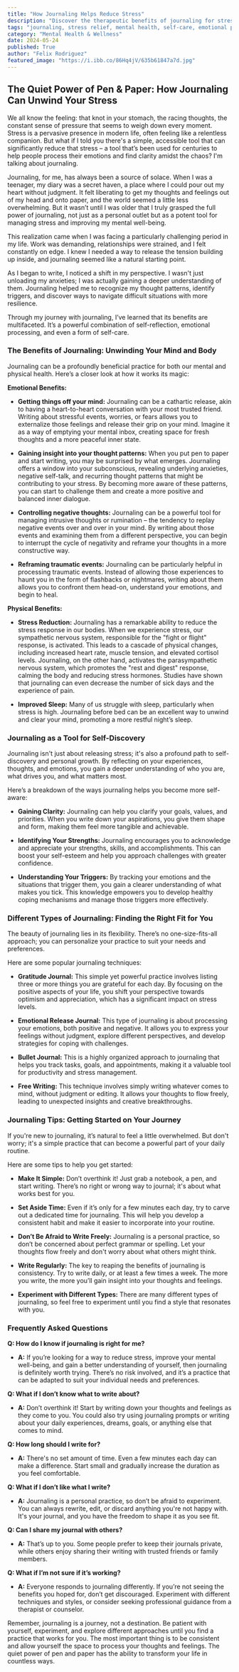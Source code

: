 ```yaml
---
title: "How Journaling Helps Reduce Stress"
description: "Discover the therapeutic benefits of journaling for stress management. This blog explores how writing can help you process emotions, gain self-awareness, and promote relaxation for a calmer, more balanced life."
tags: "journaling, stress relief, mental health, self-care, emotional processing, anxiety management, mindfulness, well-being, relaxation techniques, self-discovery, personal growth, gratitude, sleep, coping mechanisms"
category: "Mental Health & Wellness"
date: 2024-05-24
published: True
author: "Felix Rodriguez"
featured_image: "https://i.ibb.co/86Hq4jV/635b61847a7d.jpg"
---
```


## The Quiet Power of Pen & Paper: How Journaling Can Unwind Your Stress

We all know the feeling: that knot in your stomach, the racing thoughts, the constant sense of pressure that seems to weigh down every moment. Stress is a pervasive presence in modern life, often feeling like a relentless companion. But what if I told you there's a simple, accessible tool that can significantly reduce that stress – a tool that’s been used for centuries to help people process their emotions and find clarity amidst the chaos? I'm talking about journaling.

Journaling, for me, has always been a source of solace. When I was a teenager, my diary was a secret haven, a place where I could pour out my heart without judgment.  It felt liberating to get my thoughts and feelings out of my head and onto paper, and the world seemed a little less overwhelming.  But it wasn’t until I was older that I truly grasped the full power of journaling, not just as a personal outlet but as a potent tool for managing stress and improving my mental well-being. 

This realization came when I was facing a particularly challenging period in my life. Work was demanding, relationships were strained, and I felt constantly on edge.  I knew I needed a way to release the tension building up inside, and journaling seemed like a natural starting point.

As I began to write, I noticed a shift in my perspective.  I wasn't just unloading my anxieties; I was actually gaining a deeper understanding of them.  Journaling helped me to recognize my thought patterns, identify triggers, and discover ways to navigate difficult situations with more resilience.

Through my journey with journaling, I’ve learned that its benefits are multifaceted. It’s a powerful combination of self-reflection, emotional processing, and even a form of self-care.

### The Benefits of Journaling:  Unwinding Your Mind and Body

Journaling can be a profoundly beneficial practice for both our mental and physical health. Here’s a closer look at how it works its magic:

**Emotional Benefits:**

* **Getting things off your mind:**  Journaling can be a cathartic release, akin to having a heart-to-heart conversation with your most trusted friend.  Writing about stressful events, worries, or fears allows you to externalize those feelings and release their grip on your mind. Imagine it as a way of emptying your mental inbox, creating space for fresh thoughts and a more peaceful inner state.

* **Gaining insight into your thought patterns:**  When you put pen to paper and start writing, you may be surprised by what emerges. Journaling offers a window into your subconscious, revealing underlying anxieties, negative self-talk, and recurring thought patterns that might be contributing to your stress.  By becoming more aware of these patterns, you can start to challenge them and create a more positive and balanced inner dialogue.

* **Controlling negative thoughts:**  Journaling can be a powerful tool for managing intrusive thoughts or rumination – the tendency to replay negative events over and over in your mind. By writing about those events and examining them from a different perspective, you can begin to interrupt the cycle of negativity and reframe your thoughts in a more constructive way.

* **Reframing traumatic events:**  Journaling can be particularly helpful in processing traumatic events. Instead of allowing those experiences to haunt you in the form of flashbacks or nightmares, writing about them allows you to confront them head-on, understand your emotions, and begin to heal.

**Physical Benefits:**

* **Stress Reduction:**  Journaling has a remarkable ability to reduce the stress response in our bodies. When we experience stress, our sympathetic nervous system, responsible for the "fight or flight" response, is activated. This leads to a cascade of physical changes, including increased heart rate, muscle tension, and elevated cortisol levels. Journaling, on the other hand, activates the parasympathetic nervous system, which promotes the "rest and digest" response, calming the body and reducing stress hormones. Studies have shown that journaling can even decrease the number of sick days and the experience of pain.

* **Improved Sleep:**  Many of us struggle with sleep, particularly when stress is high. Journaling before bed can be an excellent way to unwind and clear your mind, promoting a more restful night’s sleep.

###  Journaling as a Tool for Self-Discovery

Journaling isn't just about releasing stress; it's also a profound path to self-discovery and personal growth. By reflecting on your experiences, thoughts, and emotions, you gain a deeper understanding of who you are, what drives you, and what matters most. 

Here’s a breakdown of the ways journaling helps you become more self-aware:

* **Gaining Clarity:**  Journaling can help you clarify your goals, values, and priorities. When you write down your aspirations, you give them shape and form, making them feel more tangible and achievable.

* **Identifying Your Strengths:**  Journaling encourages you to acknowledge and appreciate your strengths, skills, and accomplishments.  This can boost your self-esteem and help you approach challenges with greater confidence.

* **Understanding Your Triggers:**  By tracking your emotions and the situations that trigger them, you gain a clearer understanding of what makes you tick.  This knowledge empowers you to develop healthy coping mechanisms and manage those triggers more effectively.

### Different Types of Journaling: Finding the Right Fit for You

The beauty of journaling lies in its flexibility. There’s no one-size-fits-all approach; you can personalize your practice to suit your needs and preferences.

Here are some popular journaling techniques:

* **Gratitude Journal:**  This simple yet powerful practice involves listing three or more things you are grateful for each day.  By focusing on the positive aspects of your life, you shift your perspective towards optimism and appreciation, which has a significant impact on stress levels.

* **Emotional Release Journal:**  This type of journaling is about processing your emotions, both positive and negative. It allows you to express your feelings without judgment, explore different perspectives, and develop strategies for coping with challenges.

* **Bullet Journal:**  This is a highly organized approach to journaling that helps you track tasks, goals, and appointments, making it a valuable tool for productivity and stress management.

* **Free Writing:**  This technique involves simply writing whatever comes to mind, without judgment or editing. It allows your thoughts to flow freely, leading to unexpected insights and creative breakthroughs.

###  Journaling Tips:  Getting Started on Your Journey

If you're new to journaling, it’s natural to feel a little overwhelmed.  But don't worry; it's a simple practice that can become a powerful part of your daily routine.

Here are some tips to help you get started:

* **Make It Simple:**  Don’t overthink it!  Just grab a notebook, a pen, and start writing.  There’s no right or wrong way to journal; it's about what works best for you.

* **Set Aside Time:**  Even if it’s only for a few minutes each day, try to carve out a dedicated time for journaling.  This will help you develop a consistent habit and make it easier to incorporate into your routine.

* **Don’t Be Afraid to Write Freely:**  Journaling is a personal practice, so don’t be concerned about perfect grammar or spelling.  Let your thoughts flow freely and don't worry about what others might think.

* **Write Regularly:**  The key to reaping the benefits of journaling is consistency.  Try to write daily, or at least a few times a week.  The more you write, the more you’ll gain insight into your thoughts and feelings.

* **Experiment with Different Types:**  There are many different types of journaling, so feel free to experiment until you find a style that resonates with you.

### Frequently Asked Questions

**Q:  How do I know if journaling is right for me?**

* **A:** If you’re looking for a way to reduce stress, improve your mental well-being, and gain a better understanding of yourself, then journaling is definitely worth trying.  There’s no risk involved, and it’s a practice that can be adapted to suit your individual needs and preferences.

**Q:  What if I don’t know what to write about?**

* **A:**  Don’t overthink it!  Start by writing down your thoughts and feelings as they come to you.  You could also try using journaling prompts or writing about your daily experiences, dreams, goals, or anything else that comes to mind.

**Q:  How long should I write for?**

* **A:** There's no set amount of time. Even a few minutes each day can make a difference.  Start small and gradually increase the duration as you feel comfortable.

**Q:  What if I don’t like what I write?**

* **A:**  Journaling is a personal practice, so don’t be afraid to experiment.  You can always rewrite, edit, or discard anything you're not happy with.  It's your journal, and you have the freedom to shape it as you see fit.

**Q:  Can I share my journal with others?**

* **A:** That’s up to you.  Some people prefer to keep their journals private, while others enjoy sharing their writing with trusted friends or family members. 

**Q: What if I’m not sure if it’s working?**

* **A:**  Everyone responds to journaling differently.  If you’re not seeing the benefits you hoped for, don’t get discouraged.  Experiment with different techniques and styles, or consider seeking professional guidance from a therapist or counselor.

Remember, journaling is a journey, not a destination.  Be patient with yourself, experiment, and explore different approaches until you find a practice that works for you.  The most important thing is to be consistent and allow yourself the space to process your thoughts and feelings.  The quiet power of pen and paper has the ability to transform your life in countless ways.
